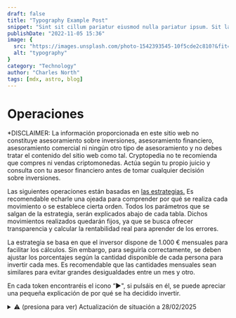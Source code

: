 ```yaml
---
draft: false
title: "Typography Example Post"
snippet: "Sint sit cillum pariatur eiusmod nulla pariatur ipsum. Sit laborum anim qui mollit tempor pariatur nisi minim dolor. Aliquip et adipisicing sit sit fugiat"
publishDate: "2022-11-05 15:36"
image: {
  src: "https://images.unsplash.com/photo-1542393545-10f5cde2c810?&fit=crop&w=430&h=240",
  alt: "typography"
}
category: "Technology"
author: "Charles North"
tags: [mdx, astro, blog]
---
```



<h1 class= "text-5xl font-bold text-center tracking-wide">Operaciones</h1>

<div class="mx-auto prose prose-lg mt-6 max-w-3xl prose-h3:underline prose-p:text-justify text-justify">

<p class="text-red-500 no-underline tracking-tighter text-lg/6">*DISCLAIMER: La información proporcionada en este sitio web no constituye asesoramiento sobre inversiones, asesoramiento financiero, asesoramiento comercial ni ningún otro tipo de asesoramiento y no debes tratar el contenido del sitio web como tal. Cryptopedia no te recomienda que compres ni vendas criptomonedas. Actúa según tu propio juicio y consulta con tu asesor financiero antes de tomar cualquier decisión sobre inversiones.</p>

<p class="tracking-tight text-lg/6">Las siguientes operaciones están basadas en <a href="/estrategias" class="text-blue-500 underline">las estrategias.</a> Es recomendable echarle una ojeada para comprender por qué se realiza cada movimiento o se establece cierta orden. Todos los parámetros que se salgan de la estrategia, serán explicados abajo de cada tabla. Dichos movimientos realizados quedarán fijos, ya que se busca ofrecer transparencia y calcular la rentabilidad real para aprender de los errores.</p>

<p class="tracking-tight text-lg/6 italic">La estrategia se basa en que el inversor dispone de 1.000 € mensuales para facilitar los cálculos. Sin embargo, para seguirla correctamente, <a class="bold">se deben ajustar los porcentajes según la cantidad disponible de cada persona para invertir cada mes.</a> Es recomendable que las cantidades mensuales sean similares para evitar grandes desigualdades entre un mes y otro.</p>

<p class="tracking-tight text-lg/6">En cada token encontraréis el icono “►", si pulsáis en él, se puede apreciar una pequeña explicación de por qué se ha decidido invertir.</p>

<ColorTable />

<InvestmentTable />

<details class="mb-4">
  <summary class="cursor-pointer text-red-500 text-lg font-semibold inline-flex items-center">
    ⚠️ <span class="ml-2">(presiona para ver) Actualización de situación a 28/02/2025</span>
  </summary>
  <p class="text-red-500 no-underline tracking-tighter text-lg/6 mt-2">
    #### *Ante la situación actual, considero fundamental explicar con claridad las estrategias adoptadas y el panorama en el que nos encontramos:*

    - **Visión alcista y gestión del riesgo:**
    
    Cada acción de Cryptopedia queda registrada de forma transparente y nada se manipula o borrra.

    Mantengo una visión positiva a medio plazo, respaldada por indicadores clave como el hashrate global, las perspectivas de los tipos de interés y la entrada favorable de los ETF desde su creación. Dadas la volatilidad y el riesgo inherentes son elevados, hemos implementado ligeras medidas de cobertura —como el seguro de subida en BTC— para protegernos ante escenarios adversos a la estrategia. Más allá de ello, se han ido realizando pequeñas entradas parciales en función de la liquidez disponible, lo que ha permitido reservar de media el 85% de los fondos para aprovechar mejores oportunidades; estos movimientos se reflejan en una nueva tabla que se actualizará mensualmente fruto del % Gastado (operaciones realizadas) sobre el total disponible mensualmente "100 $ mensuales".

    - **Evolución de la estrategia:**
    
    Los resultados no realizados pueden mostrar rentabilidades negativas (la mayoría de compras están en perdidas), pero esto era parte del plan. Hemos completado exitosamente el primer y parte del segundo escalón de compra, y las últimas adquisiciones han resultado ligeramente favorables frente a BTC, gracias a la disminución de su dominancia. Para que la estrategia siga siendo viable (escenario alcista al medio plazo), BTC no debería mantenerse por debajo de 75 k USD durante más de dos semanas ni por debajo de 64 k USD por más de cinco días; de ocurrir lo contrario, se trataría de una señal negativa que requeriría ajustar la estrategia.  Otro factor clave será el tiempo en el cual estemos por debajo de los 120, 150, 170k anhelados. Tenemos un margen de entre 10 a 30 meses para que suceda. Si finalmente se retrasa de esa fecha o nunca se da, obviamente habrá sido una estrategia perdedora.

    - **Perspectivas a corto plazo:**
    
    Las posiciones apalancadas y el comportamiento del mercado bursátil, dada su correlación con BTC, influirán en el próximo movimiento en el corto plazo. Aunque me mantengo cauto, considero poco probable que BTC caiga por debajo de 64 k USD, y existe la posibilidad de que retome niveles cercanos a 90 k USD. Con respecto a la estrategia, la resistencia observada en el segundo escalón de compras ha representado una oportunidad favorable de entrada; su esperada superación podría impulsarnos con facilidad hacia el tercer escalón, situación en la que las altcoins se verían en precios "muy baratos" al situarse lejos de sus mínimos históricos frente a BTC. Por ello, será fundamental seguir de cerca la evolución de este gráfico.
    
    ## (Antiguo) Actualización a 03/02/2025

    Para estrenar esta sección, os comentaré mi percepción actual del mercado y cómo estoy procediendo.

    De momento la estrategia se está cumpliendo y la dominancia ya se ha situado sobre el segundo escalón. Esta es una zona atractiva de compra de altcoins para aquellos que sean más alcistas con BTC en el corto plazo. En particular la estrategia está condicionada a que BTC sea alcista en el medio plazo.

    El siguiente objetivo es aprovechar la volatilidad para esperar que con suerte ETH vuelva a testear los 2.400 $. Aunque no esperamos que en los próximos días la dominancia se situe en el tercer escalón de la estrategia, si que se pueden dar precios extraordinarios durante pequeños periodos de tiempo, dando una pequeña ventana de oportunidad a que las nuevas ordenes pendientes se ejecuten.
  </p>
</details>

<OrderTable />

<OperationTable />

</div>